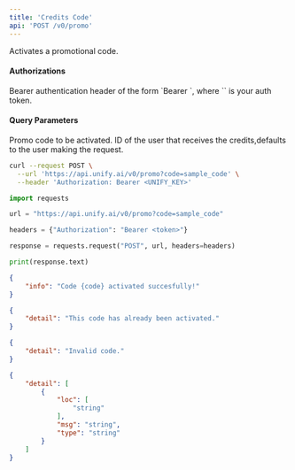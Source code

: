 ```yaml
---
title: 'Credits Code'
api: 'POST /v0/promo'
---
```

Activates a promotional code.

#### Authorizations

<ParamField header="Authorization" type="string" required="true">
  Bearer authentication header of the form `Bearer <token>`, where `<token>` is your auth token.
</ParamField>

#### Query Parameters

<ParamField query="code" type="string" required="true">
Promo code to be activated.
</ParamField>

<ParamField query="user" type="string | null" >
ID of the user that receives the credits,defaults to the user making the request.
</ParamField>

<RequestExample>

```bash cURL
curl --request POST \
  --url 'https://api.unify.ai/v0/promo?code=sample_code' \
  --header 'Authorization: Bearer <UNIFY_KEY>'
```

```python Python
import requests

url = "https://api.unify.ai/v0/promo?code=sample_code"

headers = {"Authorization": "Bearer <token>"}

response = requests.request("POST", url, headers=headers)

print(response.text)
```

</RequestExample>
<ResponseExample>

```json 200
{
    "info": "Code {code} activated succesfully!"
}
```

```json 400
{
    "detail": "This code has already been activated."
}
```

```json 404
{
    "detail": "Invalid code."
}
```

```json 422
{
    "detail": [
        {
            "loc": [
                "string"
            ],
            "msg": "string",
            "type": "string"
        }
    ]
}
```

</ResponseExample>
